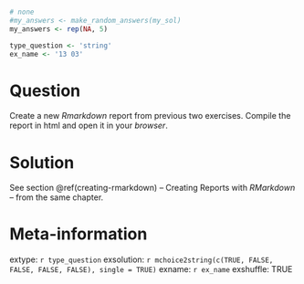 ```r

```

```r
# none
#my_answers <- make_random_answers(my_sol)
my_answers <- rep(NA, 5)

type_question <- 'string'
ex_name <- '13 03'
```

Question
========

Create a new _Rmarkdown_ report from previous two exercises. Compile the report in html and open it in your _browser_.


Solution
================

See section \@ref(creating-rmarkdown) -- Creating Reports with _RMarkdown_ -- from the same chapter.

Meta-information
================
extype: `r type_question`
exsolution: `r mchoice2string(c(TRUE, FALSE, FALSE, FALSE, FALSE), single = TRUE)`
exname: `r ex_name`
exshuffle: TRUE

